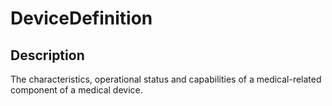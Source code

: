 # DeviceDefinition
 ## Description 
 The characteristics, operational status and capabilities of a medical-related component of a medical device.